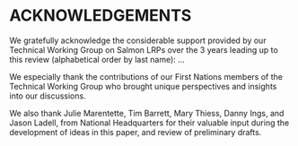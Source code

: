 # ACKNOWLEDGEMENTS

We gratefully acknowledge the considerable support provided by our Technical Working Group on Salmon LRPs over the 3 years leading up to this review (alphabetical order by last name): ...

We especially thank the contributions of our First Nations members of the Technical Working Group who brought unique perspectives and
insights into our discussions.

We also thank Julie Marentette, Tim Barrett, Mary Thiess, Danny Ings, and Jason Ladell, from National Headquarters for their valuable input during the development of ideas in this paper, and review of preliminary drafts.
